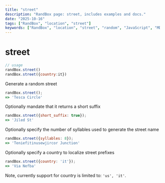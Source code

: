 ```yaml
---
title: "street"
description: "RandBox page: street, includes examples and docs."
date: "2025-10-16"
tags: ["RandBox", "location", "street"]
keywords: ["RandBox", "location", "street", "random", "JavaScript", "MDX"]
---
```


# street

```js
// usage
randBox.street()
randBox.street({country:it})
```

Generate a random street

```js
randBox.street();
=> 'Tesca Circle'
```

Optionally mandate that it returns a short suffix

```js
randBox.street({short_suffix: true});
=> 'Jiled St'
```

Optionally specify the number of syllables used to generate the street name

```js
randBox.street({syllables: 8});
=> 'Teniefitinusewjircor Junction'
```

Optionally specify a country to localize street prefixes

```js
randBox.street({country: 'it'});
=> 'Via Nefba'
```

Note, currently support for country is limited to: `'us', 'it'`.
